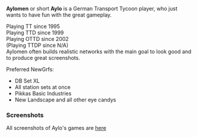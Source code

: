 '''Aylomen''' or short '''Aylo''' is a German Transport Tycoon player, who just wants to have fun with the great gameplay.

Playing TT since 1995 <br>
Playing TTD since 1999 <br>
Playing OTTD since 2002 <br>
(Playing TTDP since N/A) <br>

Aylomen often builds realistic networks with the main goal to look good and to produce great screenshots.

Preferred NewGrfs:
*DB Set XL
*All station sets at once
*Pikkas Basic Industries
*New Landscape and all other eye candys

===Screenshots===

All screenshots of Aylo's games are  [http://www.tt-forums.net/viewtopic.php?f=47&t=29856 here]